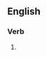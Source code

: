 {{also|acétylâtes}}

==English==

===Verb===
{{head|en|verb form}}

# {{en-third-person singular of|acetylate}}
